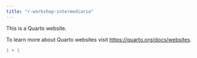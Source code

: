 ```yaml
---
title: "r-workshop-intermediario"
---
```


This is a Quarto website.

To learn more about Quarto websites visit <https://quarto.org/docs/websites>.

```r
1 + 1
```
